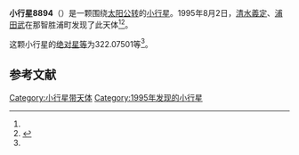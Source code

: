 {{Infobox planet
| bgcolour = #FFFFC0
| name = 8894
| symbol = 
| image = 
| caption = 
| discovery = yes
| discovery_ref = 
| discoverer = [[清水義定|清水義定]]、[[浦田武|浦田武]]
| discovery_site = [[那智胜浦町|那智胜浦町]] 
| discovered = 1995年8月2日
| designations = yes
| mp_name = 
| named_after = 
| alt_names = 
| mp_category = [[主带小行星|主带小行星]]
| orbit_ref = <ref name="a">[http://ssd.jpl.nasa.gov/sbdb.cgi?sstr=8894 8894] {{Wayback|url=http://ssd.jpl.nasa.gov/sbdb.cgi?sstr=8894 |date=20210718083749 }}，小行星數據庫瀏覽器（JPL Small-Body Database Browser）－[[美国国家航空航天局|美国国家航空航天局]]喷气推进实验室</ref>
| epoch = 2456400.5 (2013年4月18日更新)
| aphelion = {{convert|2.6805452|AU|km|3|abbr=on|lk=out}}
| perihelion = {{convert|1.8886778|AU|km|3|abbr=on}}
| semimajor = {{convert|2.2846115|AU|km|3|abbr=on}}
| eccentricity = 0.1733046
| period = 1261.295868 [[日|日]]<br />3.45[[儒略年|儒略年]]
| avg_speed = 
| inclination = 7.81024
| asc_node = 342.92799
| mean_anomaly = 
| arg_peri = 322.07501
| satellites = 
| physical_characteristics = yes
| dimensions = 
| mass = 
| density = 
| surface_grav = 
| escape_velocity = 
| sidereal_day = 
| axial_tilt = 
| pole_ecliptic_lat = 
| pole_ecliptic_lon = 
| albedo = 
| temperatures= 
| temp_name1 = 
| mean_temp_1 = 
| max_temp_1 = 
| temp_name2 = 
| max_temp_2 = 
| spectral_type = 
| abs_magnitude = 322.07501
}}

'''小行星8894'''（{{lang-en|8894}}）是一颗围绕[[太阳|太阳]][[公转|公转]]的[[小行星|小行星]]。1995年8月2日，[[清水義定|清水義定]]、[[浦田武|浦田武]]在那智胜浦町发现了此天体<ref name="a" /><ref>{{cite news|title=小行星列表|url=http://cfa-www.harvard.edu/iau/lists/NumberedMPs.txt|accessdate=2013-07-08|newspaper=哈佛大学|archive-date=2008-05-17|archive-url=https://web.archive.org/web/20080517010638/http://cfa-www.harvard.edu/iau/lists/NumberedMPs.txt|dead-url=no}}</ref>。

这颗小行星的[[绝对星等|绝对星等]]为322.07501等<ref name="a" />。

==参考文献==
{{reflist}}
{{Minor Planet Number|[[小行星8893|小行星8893]]|[[小行星8895|小行星8895]]}}

{{小天体}}

[[Category:小行星带天体|Category:小行星带天体]]
[[Category:1995年发现的小行星|Category:1995年发现的小行星]]

{{asteroid-stub}}